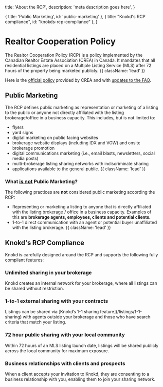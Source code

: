 

  title: 'About the RCP',
  description:
    'meta description goes here',
}

  { title: 'Public Marketing', id: 'public-marketing' },
  { title: "Knokd's RCP compliance", id: "knokds-rcp-compliance" },
]

<HeroPattern />

# Realtor Cooperation Policy

The Realtor Cooperation Policy (RCP) is a policy implemented by the Canadian Realtor Estate Association (CREA) in Canada. It mandates that all residential listings are placed on a Multiple Listing Service (MLS) after 72 hours of the property being marketed publicly. {{ className: 'lead' }}

Here is the [official policy](https://member.crea.ca/wp-content/uploads/2023/03/REALTORR-Cooperation-Policy-March-2023.pdf) provided by CREA and with [updates to the FAQ](https://news2me.crea.ca/new-realtor-cooperation-policy-faqs-available).

## Public Marketing

The RCP defines public marketing as representation or marketing of a listing to the public or
anyone not directly affiliated with the listing brokerage/office in a business capacity. This includes, but is not limited to:
* flyers
* yard signs
* digital marketing on public facing websites
* brokerage website displays (including IDX and VOW) and onsite brokerage promotion
* digital communications marketing (i.e., email blasts, newsletters, social media posts)
* multi-brokerage listing sharing networks with indiscriminate sharing
* applications available to the general public. {{ className: 'lead' }}

### What <ins>is not</ins> Public Marketing?

The following practices are **not** considered public marketing according the RCP:

* Representing or marketing a listing to anyone that is directly affiliated with the listing brokerage / office in a business capacity. Examples of this are **brokerage agents, employees, clients and potential clients**.
* 1-to-1 direct communication with an agent or potential buyer unaffiliated with the listing brokerage. {{ className: 'lead' }}

## Knokd's RCP Compliance

Knokd is carefully designed around the RCP and supports the following fully compliant features:

<h3 className="flex gap-2 items-center">
  <StoreIcon className="h-8 w-8 fill-indigo-500/20 stroke-indigo-500 transition-colors group-hover/button:stroke-indigo-400" />
  <span>Unlimited sharing in your brokerage</span>
</h3>
Knokd creates an internal network for your brokerage, where all listings can be shared without restriction.

<h3 className="flex gap-2 items-center">
  <ShareIcon className="h-8 w-8 fill-indigo-500/20 stroke-indigo-500 transition-colors group-hover/button:stroke-indigo-400" />
  <span>1-to-1 external sharing with your contracts</span>
</h3>
Listings can be shared via [Knokd’s 1-1 sharing feature](/listings/1-1-sharing) with agents outside your brokerage and those who have search criteria that match your listing.

<h3 className="flex gap-2 items-center">
  <ClockIcon className="h-8 w-8 fill-indigo-500/20 stroke-indigo-500 transition-colors group-hover/button:stroke-indigo-400" />
  72 hour public sharing with your local community
</h3>
Within 72 hours of an MLS listing launch date, listings will be shared publicly across the local community for maximum exposure.

<h3 className="flex gap-2 items-center">
  <UserIcon className="h-8 w-8 fill-indigo-500/20 stroke-indigo-500 transition-colors group-hover/button:stroke-indigo-400" />
  Business relationships with clients and prospects
</h3>
When a client accepts your invitation to Knokd, they are consenting to a business relationship with you, enabling them to join your sharing network.

